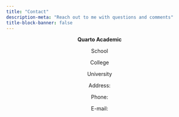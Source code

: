 ```yaml
---
title: "Contact"
description-meta: "Reach out to me with questions and comments"
title-block-banner: false
---
```


<center>

**Quarto Academic**

School

College

University

Address: 

Phone: 

E-mail: 


</center>
